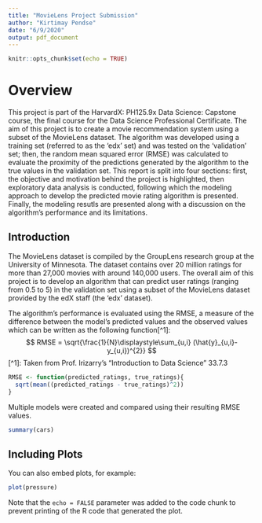 ```yaml
---
title: "MovieLens Project Submission"
author: "Kirtimay Pendse"
date: "6/9/2020"
output: pdf_document
---
```


```r
knitr::opts_chunk$set(echo = TRUE)
```

# Overview

This project is part of the HarvardX: PH125.9x Data Science: Capstone course, the final course for the Data Science Professional Certificate. The aim of this project is to create a movie recommendation system using a subset of the MovieLens dataset. The algorithm was developed using a training set (referred to as the 'edx' set) and was tested on the 'validation' set; then, the random mean squared error (RMSE) was calculated to evaluate the proximity of the predictions generated by the algorithm to the true values in the validation set. This report is split into four sections: first, the objective and motivation behind the project is highlighted, then exploratory data analysis is conducted, following which the modeling approach to develop the predicted movie rating algorithm is presented. Finally, the modeling resutls are presented along with a discussion on the algorithm's performance and its limitations.

## Introduction

The MovieLens dataset is compiled by the GroupLens research group at the University of Minnesota. The dataset contains over 20 million ratings for more than 27,000 movies with around 140,000 users. The overall aim of this project is to develop an algorithm that can predict user ratings (ranging from 0.5 to 5) in the validation set using a subset of the MovieLens dataset provided by the edX staff (the 'edx' dataset).

The algorithm's performance is evaluated using the RMSE, a measure of the difference between the model's predicted values and the observed values which can be written as the following function[^1]: 
$$ RMSE = \sqrt{\frac{1}{N}\displaystyle\sum_{u,i} (\hat{y}_{u,i}-y_{u,i})^{2}} $$
[^1]: Taken from Prof. Irizarry's "Introduction to Data Science" 33.7.3

```r
RMSE <- function(predicted_ratings, true_ratings){
  sqrt(mean((predicted_ratings - true_ratings)^2))
}
```

Multiple models were created and compared using their resulting RMSE values.

```r
summary(cars)
```

## Including Plots

You can also embed plots, for example:

```r
plot(pressure)
```

Note that the `echo = FALSE` parameter was added to the code chunk to prevent printing of the R code that generated the plot.
